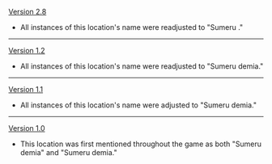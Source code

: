 {{Change History/Header}}
[[Version 2.8]]
*All instances of this location's name were readjusted to "Sumeru {{Highlight|Akademiya}}."
----
[[Version 1.2]]
*All instances of this location's name were readjusted to "Sumeru {{Highlight|Aca}}demia."
----
[[Version 1.1]]
*All instances of this location's name were adjusted to "Sumeru {{Highlight|Arca}}demia."
----
[[Version 1.0]]
*This location was first mentioned throughout the game as both "Sumeru {{Highlight|Aca}}demia" and "Sumeru {{Highlight|Arca}}demia."